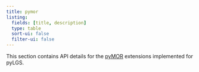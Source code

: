 ```yaml
---
title: pymor
listing:
  fields: [title, description]
  type: table
  sort-ui: false
  filter-ui: false
---
```


This section contains API details for the [pyMOR](https://pymor.org/) extensions implemented for pyLGS.
